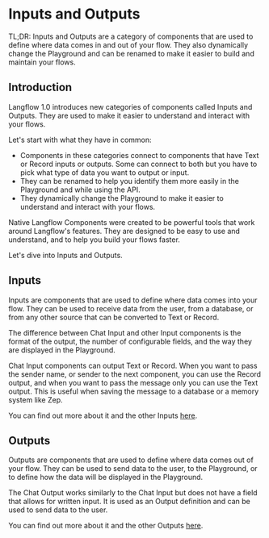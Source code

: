 # Inputs and Outputs

TL;DR: Inputs and Outputs are a category of components that are used to define where data comes in and out of your flow. They also
dynamically change the Playground and can be renamed to make it easier to build and maintain your flows.

## Introduction

Langflow 1.0 introduces new categories of components called Inputs and Outputs. They are used to make it easier to understand and interact with your flows.

Let's start with what they have in common:

- Components in these categories connect to components that have Text or Record inputs or outputs. Some can connect to both but you have to pick what type of data you want to output or input.
- They can be renamed to help you identify them more easily in the Playground and while using the API.
- They dynamically change the Playground to make it easier to understand and interact with your flows.

Native Langflow Components were created to be powerful tools that work around Langflow's features. They are designed to be easy to use and understand, and to help you build your flows faster.

Let's dive into Inputs and Outputs.

## Inputs

Inputs are components that are used to define where data comes into your flow. They can be used to receive data from the user, from a database, or from any other source that can be converted to Text or Record.

The difference between Chat Input and other Input components is the format of the output, the number of configurable fields, and the way they are displayed in the Playground.

Chat Input components can output Text or Record. When you want to pass the sender name, or sender to the next component, you can use the Record output, and when you want to pass the message only you can use the Text output. This is useful when saving the message to a database or a memory system like Zep.

You can find out more about it and the other Inputs [here](../components/inputs).

## Outputs

Outputs are components that are used to define where data comes out of your flow. They can be used to send data to the user, to the Playground, or to define how the data will be displayed in the Playground.

The Chat Output works similarly to the Chat Input but does not have a field that allows for written input. It is used as an Output definition and can be used to send data to the user.

You can find out more about it and the other Outputs [here](../components/outputs).
